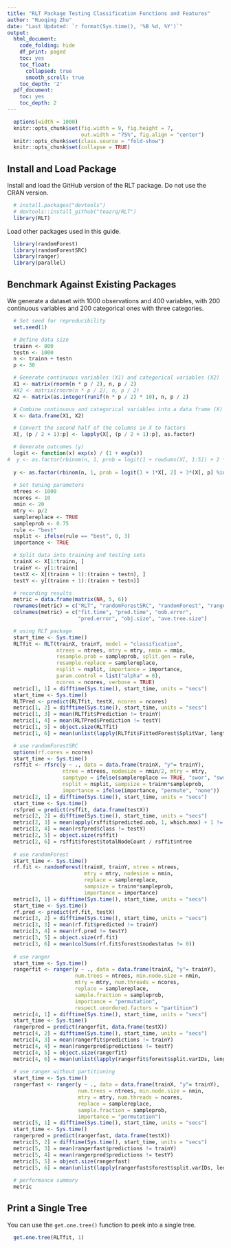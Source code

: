 ```yaml
---
title: "RLT Package Testing Classification Functions and Features"
author: "Ruoqing Zhu"
date: "Last Updated: `r format(Sys.time(), '%B %d, %Y')`"
output:
  html_document:
    code_folding: hide
    df_print: paged
    toc: yes
    toc_float:
      collapsed: true
      smooth_scroll: true 
    toc_depth: '2'
  pdf_document:
    toc: yes
    toc_depth: 2
---
```


```r
  options(width = 1000)
  knitr::opts_chunk$set(fig.width = 9, fig.height = 7,
                        out.width = "75%", fig.align = "center")
  knitr::opts_chunk$set(class.source = "fold-show")
  knitr::opts_chunk$set(collapse = TRUE)
```

## Install and Load Package

Install and load the GitHub version of the RLT package. Do not use the CRAN version. 

```r
  # install.packages("devtools")
  # devtools::install_github("teazrq/RLT")
  library(RLT)
```

Load other packages used in this guide.

```r
  library(randomForest)
  library(randomForestSRC)
  library(ranger)
  library(parallel)
```

## Benchmark Against Existing Packages

We generate a dataset with 1000 observations and 400 variables, with 200 continuous variables and 200 categorical ones with three categories.

```r
  # Set seed for reproducibility
  set.seed(1)

  # Define data size
  trainn <- 800
  testn <- 1000
  n <- trainn + testn
  p <- 30

  # Generate continuous variables (X1) and categorical variables (X2)
  X1 <- matrix(rnorm(n * p / 2), n, p / 2)
  #X2 <- matrix(rnorm(n * p / 2), n, p / 2)
  X2 <- matrix(as.integer(runif(n * p / 2) * 10), n, p / 2)

  # Combine continuous and categorical variables into a data frame (X)
  X <- data.frame(X1, X2)

  # Convert the second half of the columns in X to factors
  X[, (p / 2 + 1):p] <- lapply(X[, (p / 2 + 1):p], as.factor)

  # Generate outcomes (y)
  logit <- function(x) exp(x) / (1 + exp(x))
#  y <- as.factor(rbinom(n, 1, prob = logit(1 + rowSums(X[, 1:5]) + 2 * (X[, p / 2 + 1] %in% c(1, 3)) + rnorm(n))) + 2)
  
  y <- as.factor(rbinom(n, 1, prob = logit(1 + 1*X[, 2] + 3*(X[, p] %in% c(1, 3, 5, 7)))) + 2)
  
  # Set tuning parameters
  ntrees <- 1000
  ncores <- 10
  nmin <- 20
  mtry <- p/2
  samplereplace <- TRUE
  sampleprob <- 0.75
  rule <- "best"
  nsplit <- ifelse(rule == "best", 0, 3)
  importance <- TRUE

  # Split data into training and testing sets
  trainX <- X[1:trainn, ]
  trainY <- y[1:trainn]
  testX <- X[(trainn + 1):(trainn + testn), ]
  testY <- y[(trainn + 1):(trainn + testn)]
```


```r
  # recording results
  metric = data.frame(matrix(NA, 5, 6))
  rownames(metric) = c("RLT", "randomForestSRC", "randomForest", "ranger", "ranger fast")
  colnames(metric) = c("fit.time", "pred.time", "oob.error",
                       "pred.error", "obj.size", "ave.tree.size")

  # using RLT package 
  start_time <- Sys.time()
  RLTfit <- RLT(trainX, trainY, model = "classification",
                ntrees = ntrees, mtry = mtry, nmin = nmin,
                resample.prob = sampleprob, split.gen = rule,
                resample.replace = samplereplace, 
                nsplit = nsplit, importance = importance,
                param.control = list("alpha" = 0),
                ncores = ncores, verbose = TRUE)
  metric[1, 1] = difftime(Sys.time(), start_time, units = "secs")
  start_time <- Sys.time()
  RLTPred <- predict(RLTfit, testX, ncores = ncores)
  metric[1, 2] = difftime(Sys.time(), start_time, units = "secs")
  metric[1, 3] = mean(RLTfit$Prediction != trainY)
  metric[1, 4] = mean(RLTPred$Prediction != testY)
  metric[1, 5] = object.size(RLTfit)
  metric[1, 6] = mean(unlist(lapply(RLTfit$FittedForest$SplitVar, length)))

  # use randomForestSRC
  options(rf.cores = ncores)
  start_time <- Sys.time()
  rsffit <- rfsrc(y ~ ., data = data.frame(trainX, "y"= trainY), 
                  ntree = ntrees, nodesize = nmin/2, mtry = mtry, 
                  samptype = ifelse(samplereplace == TRUE, "swor", "swr"),
                  nsplit = nsplit, sampsize = trainn*sampleprob, 
                  importance = ifelse(importance, "permute", "none"))
  metric[2, 1] = difftime(Sys.time(), start_time, units = "secs")
  start_time <- Sys.time()
  rsfpred = predict(rsffit, data.frame(testX))
  metric[2, 2] = difftime(Sys.time(), start_time, units = "secs")
  metric[2, 3] = mean(apply(rsffit$predicted.oob, 1, which.max) + 1 != trainY)
  metric[2, 4] = mean(rsfpred$class != testY)
  metric[2, 5] = object.size(rsffit)
  metric[2, 6] = rsffit$forest$totalNodeCount / rsffit$ntree
  
  # use randomForest
  start_time <- Sys.time()
  rf.fit <- randomForest(trainX, trainY, ntree = ntrees, 
                         mtry = mtry, nodesize = nmin, 
                         replace = samplereplace,
                         sampsize = trainn*sampleprob, 
                         importance = importance)
  metric[3, 1] = difftime(Sys.time(), start_time, units = "secs")
  start_time <- Sys.time()
  rf.pred <- predict(rf.fit, testX)
  metric[3, 2] = difftime(Sys.time(), start_time, units = "secs")
  metric[3, 3] = mean(rf.fit$predicted != trainY)
  metric[3, 4] = mean(rf.pred != testY)
  metric[3, 5] = object.size(rf.fit)
  metric[3, 6] = mean(colSums(rf.fit$forest$nodestatus != 0))
  
  # use ranger  
  start_time <- Sys.time()
  rangerfit <- ranger(y ~ ., data = data.frame(trainX, "y"= trainY), 
                      num.trees = ntrees, min.node.size = nmin, 
                      mtry = mtry, num.threads = ncores, 
                      replace = samplereplace,
                      sample.fraction = sampleprob, 
                      importance = "permutation",
                      respect.unordered.factors = "partition")
  metric[4, 1] = difftime(Sys.time(), start_time, units = "secs")
  start_time <- Sys.time()
  rangerpred = predict(rangerfit, data.frame(testX))
  metric[4, 2] = difftime(Sys.time(), start_time, units = "secs")
  metric[4, 3] = mean(rangerfit$predictions != trainY)
  metric[4, 4] = mean(rangerpred$predictions != testY)
  metric[4, 5] = object.size(rangerfit)
  metric[4, 6] = mean(unlist(lapply(rangerfit$forest$split.varIDs, length)))
  
  # use ranger without partitioning
  start_time <- Sys.time()
  rangerfast <- ranger(y ~ ., data = data.frame(trainX, "y"= trainY), 
                       num.trees = ntrees, min.node.size = nmin, 
                       mtry = mtry, num.threads = ncores, 
                       replace = samplereplace,
                       sample.fraction = sampleprob, 
                       importance = "permutation")
  metric[5, 1] = difftime(Sys.time(), start_time, units = "secs")
  start_time <- Sys.time()
  rangerpred = predict(rangerfast, data.frame(testX))
  metric[5, 2] = difftime(Sys.time(), start_time, units = "secs")
  metric[5, 3] = mean(rangerfast$predictions != trainY)
  metric[5, 4] = mean(rangerpred$predictions != testY)
  metric[5, 5] = object.size(rangerfast)
  metric[5, 6] = mean(unlist(lapply(rangerfast$forest$split.varIDs, length)))
  
  # performance summary
  metric
```



## Print a Single Tree

You can use the `get.one.tree()` function to peek into a single tree.  

```r
  get.one.tree(RLTfit, 1)
```




















